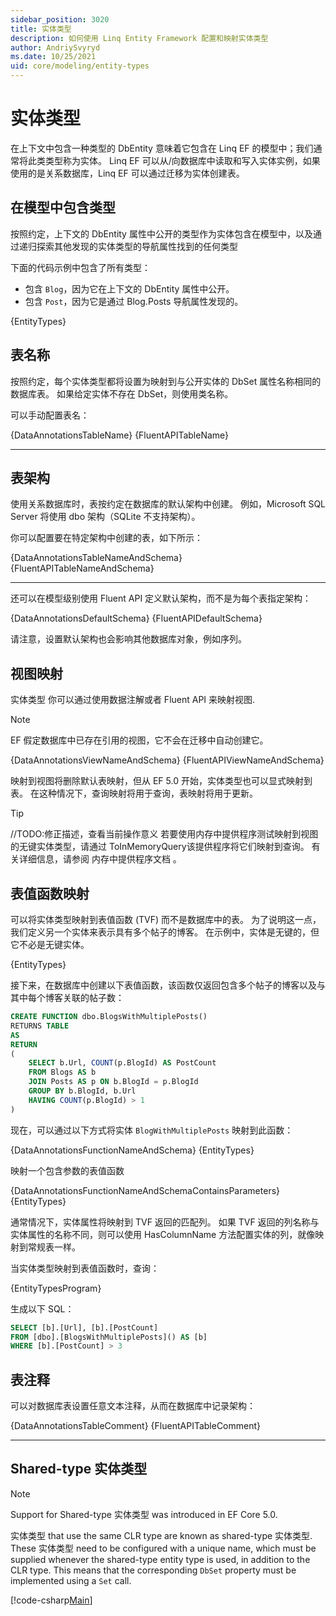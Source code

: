 ```yaml
---
sidebar_position: 3020
title: 实体类型
description: 如何使用 Linq Entity Framework 配置和映射实体类型
author: AndriySvyryd
ms.date: 10/25/2021
uid: core/modeling/entity-types
---
```
















# 实体类型

在上下文中包含一种类型的 DbEntity 意味着它包含在 Linq EF 的模型中；我们通常将此类类型称为实体。 Linq EF 可以从/向数据库中读取和写入实体实例，如果使用的是关系数据库，Linq EF 可以通过迁移为实体创建表。

## 在模型中包含类型

按照约定，上下文的 DbEntity 属性中公开的类型作为实体包含在模型中，以及通过递归探索其他发现的实体类型的导航属性找到的任何类型

下面的代码示例中包含了所有类型：

- 包含 `Blog`，因为它在上下文的 DbEntity 属性中公开。
- 包含 `Post`，因为它是通过 Blog.Posts 导航属性发现的。

<!-- [!code-csharp[Main](../../../samples/core/Modeling/EntityTypes/EntityTypes.cs?name=EntityTypes&highlight=3,7,16)] -->

<CodeSnippets title="C#" language="csharp" fragment="EntityTypes" metastring='{3,7,16}' showLineNumbers>{EntityTypes}</CodeSnippets>

## 表名称

按照约定，每个实体类型都将设置为映射到与公开实体的 DbSet 属性名称相同的数据库表。 如果给定实体不存在 DbSet，则使用类名称。

可以手动配置表名：

<Tabs groupId="operating-code">
  <TabItem value="Annotations" label="数据注解">
    <CodeSnippets title="C#" language="csharp" fragment="TableName" metastring='{1,2}' showLineNumbers>{DataAnnotationsTableName}</CodeSnippets>
  </TabItem>
  <TabItem
    value="Fluent"
    label="Fluent API"
  >
    <CodeBlock title="C#" language="csharp" metastring='{10-14}' showLineNumbers>{FluentAPITableName}</CodeBlock>
  </TabItem>
</Tabs>

---

## 表架构

使用关系数据库时，表按约定在数据库的默认架构中创建。 例如，Microsoft SQL Server 将使用 dbo 架构（SQLite 不支持架构）。

你可以配置要在特定架构中创建的表，如下所示：

<Tabs groupId="operating-code">
  <TabItem value="Annotations" label="数据注解">
    <CodeSnippets title="C#" language="csharp" fragment="TableNameAndSchema" metastring='{1}' showLineNumbers>{DataAnnotationsTableNameAndSchema}</CodeSnippets>
  </TabItem>
  <TabItem
    value="Fluent"
    label="Fluent API"
  >
    <CodeBlock title="C#" language="csharp" fragment="TableNameAndSchema" metastring='{3-4}' showLineNumbers>{FluentAPITableNameAndSchema}</CodeBlock>
  </TabItem>
</Tabs>

---

还可以在模型级别使用 Fluent API 定义默认架构，而不是为每个表指定架构：


<Tabs groupId="operating-code">
  <TabItem value="Annotations" label="数据注解">
    <CodeBlock title="C#" language="csharp" metastring='{7,10}' showLineNumbers>{DataAnnotationsDefaultSchema}</CodeBlock>
  </TabItem>
  <TabItem
    value="Fluent"
    label="Fluent API"
  >
    <CodeSnippets title="C#" language="csharp" fragment="DefaultSchema" metastring='{3}' showLineNumbers>{FluentAPIDefaultSchema}</CodeSnippets>
  </TabItem>
</Tabs>

请注意，设置默认架构也会影响其他数据库对象，例如序列。

## 视图映射

实体类型 你可以通过使用数据注解或者 Fluent API 来映射视图.

> [!NOTE]
  EF 假定数据库中已存在引用的视图，它不会在迁移中自动创建它。
>  


<Tabs groupId="operating-code">
  <TabItem value="Annotations" label="数据注解">
    <CodeBlock title="C#" language="csharp" metastring='{7,10}' showLineNumbers>{DataAnnotationsViewNameAndSchema}</CodeBlock>
  </TabItem>
  <TabItem
    value="Fluent"
    label="Fluent API"
  >
    <CodeSnippets title="C#" language="csharp" fragment="ViewNameAndSchema" metastring='{3}' showLineNumbers>{FluentAPIViewNameAndSchema}</CodeSnippets>
  </TabItem>
</Tabs>

映射到视图将删除默认表映射，但从 EF 5.0 开始，实体类型也可以显式映射到表。 在这种情况下，查询映射将用于查询，表映射将用于更新。

> [!TIP]
//TODO:修正描述，查看当前操作意义
若要使用内存中提供程序测试映射到视图的无键实体类型，请通过 ToInMemoryQuery该提供程序将它们映射到查询。 有关详细信息，请参阅 内存中提供程序文档 。
> 

## 表值函数映射

可以将实体类型映射到表值函数 (TVF) 而不是数据库中的表。 为了说明这一点，我们定义另一个实体来表示具有多个帖子的博客。 在示例中，实体是无键的，但它不必是无键实体。

<CodeSnippets title="C#" language="csharp" fragment="BlogWithMultiplePostsEntity" showLineNumbers>{EntityTypes}</CodeSnippets>

接下来，在数据库中创建以下表值函数，该函数仅返回包含多个帖子的博客以及与其中每个博客关联的帖子数：

```sql
CREATE FUNCTION dbo.BlogsWithMultiplePosts()
RETURNS TABLE
AS
RETURN
(
    SELECT b.Url, COUNT(p.BlogId) AS PostCount
    FROM Blogs AS b
    JOIN Posts AS p ON b.BlogId = p.BlogId
    GROUP BY b.BlogId, b.Url
    HAVING COUNT(p.BlogId) > 1
)
```

现在，可以通过以下方式将实体 `BlogWithMultiplePosts` 映射到此函数：

<Tabs groupId="operating-code">
  <TabItem value="Annotations" label="数据注解">
    <CodeBlock title="C#" language="csharp" metastring='{8,9}' showLineNumbers>{DataAnnotationsFunctionNameAndSchema}</CodeBlock>
  </TabItem>
  <TabItem
    value="Fluent"
    label="Fluent API"
  >
    <CodeSnippets title="C#" language="csharp" fragment="QueryableFunctionConfigurationToFunction" showLineNumbers>{EntityTypes}</CodeSnippets>
  </TabItem>
</Tabs>

映射一个包含参数的表值函数

<Tabs groupId="operating-code">
  <TabItem value="Annotations" label="数据注解">
    <CodeBlock title="C#" language="csharp" metastring='{8,9}' showLineNumbers>{DataAnnotationsFunctionNameAndSchemaContainsParameters}</CodeBlock>
  </TabItem>
  <TabItem
    value="Fluent"
    label="Fluent API"
  >
    <CodeSnippets title="C#" language="csharp" fragment="QueryableFunctionConfigurationToFunction" showLineNumbers>{EntityTypes}</CodeSnippets>
  </TabItem>
</Tabs>

通常情况下，实体属性将映射到 TVF 返回的匹配列。 如果 TVF 返回的列名称与实体属性的名称不同，则可以使用 HasColumnName 方法配置实体的列，就像映射到常规表一样。

当实体类型映射到表值函数时，查询：

<CodeSnippets title="C#" language="csharp" fragment="ToFunctionQuery" showLineNumbers>{EntityTypesProgram}</CodeSnippets>

生成以下 SQL：

```sql
SELECT [b].[Url], [b].[PostCount]
FROM [dbo].[BlogsWithMultiplePosts]() AS [b]
WHERE [b].[PostCount] > 3
```

## 表注释

可以对数据库表设置任意文本注释，从而在数据库中记录架构：


<Tabs groupId="operating-code">
  <TabItem value="Annotations" label="数据注解">
    <CodeSnippets title="C#" language="csharp" fragment="TableComment" metastring='{1}' showLineNumbers>{DataAnnotationsTableComment}</CodeSnippets>
  </TabItem>
  <TabItem
    value="Fluent"
    label="Fluent API"
  >
    <CodeSnippets title="C#" language="csharp" fragment="TableComment" metastring='{4}' showLineNumbers>{FluentAPITableComment}</CodeSnippets>
  </TabItem>
</Tabs>

---

## Shared-type 实体类型

> [!NOTE]
Support for Shared-type 实体类型 was introduced in EF Core 5.0.
> 

实体类型 that use the same CLR type are known as shared-type 实体类型. These 实体类型 need to be configured with a unique name, which must be supplied whenever the shared-type entity type is used, in addition to the CLR type. This means that the corresponding `DbSet` property must be implemented using a `Set` call.

[!code-csharp[Main](../../../samples/core/Modeling/ShadowAndIndexerProperties/SharedType.cs?name=SharedType&highlight=3,7)]
